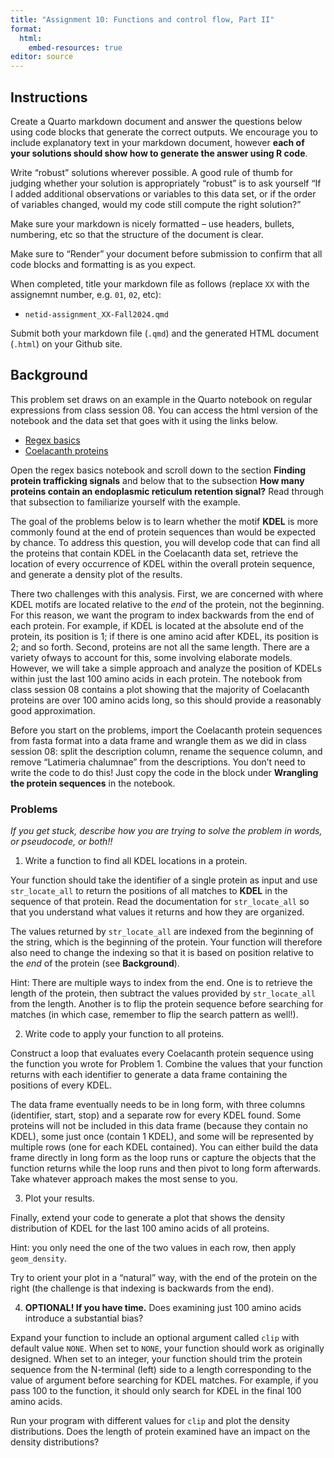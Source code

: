 ```yaml
---
title: "Assignment 10: Functions and control flow, Part II"
format: 
  html:
    embed-resources: true
editor: source
---
```


## Instructions

Create a Quarto markdown document and answer the questions below using code blocks that generate the correct outputs. We encourage you to include explanatory text in your markdown document, however **each of your solutions should show how to generate the answer using R code**.

Write "robust" solutions wherever possible. A good rule of thumb for judging whether your solution is appropriately "robust" is to ask yourself "If I added additional observations or variables to this data set, or if the order of variables changed, would my code still compute the right solution?"

Make sure your markdown is nicely formatted -- use headers, bullets, numbering, etc so that the structure of the document is clear.

Make sure to "Render" your document before submission to confirm that all code blocks and formatting is as you expect.

When completed, title your markdown file as follows (replace `XX` with the assignemnt number, e.g. `01`, `02`, etc):

-   `netid-assignment_XX-Fall2024.qmd`

Submit both your markdown file (`.qmd`) and the generated HTML document (`.html`) on your Github site.


## Background 

This problem set draws on an example in the Quarto notebook on regular expressions from class session 08. You can access the html version of the notebook and the data set that goes with it using the links below.  

* [Regex basics](https://bio724d.github.io/Bio724D_2024_2025/regex_complete.html)
* [Coelacanth proteins](https://github.com/Bio724D/Bio724D_2024_2025/raw/refs/heads/main/data/LatCha_protein.fasta)

Open the regex basics notebook and scroll down to the section **Finding protein trafficking signals** and below that to the subsection **How many proteins contain an endoplasmic reticulum retention signal?** Read through that subsection to familiarize yourself with the example. 

The goal of the problems below is to learn whether the motif **KDEL** is more commonly found at the end of protein sequences than would be expected by chance. To address this question, you will develop code that can find all the proteins that contain KDEL in the Coelacanth data set, retrieve the location of every occurrence of KDEL within the overall protein sequence, and generate a density plot of the results.

There two challenges with this analysis. First, we are concerned with where KDEL motifs are located relative to the *end* of the protein, not the beginning. For this reason, we want the program to index backwards from the end of each protein. For example, if KDEL is located at the absolute end of the protein, its position is 1; if there is one amino acid after KDEL, its position is 2; and so forth. Second, proteins are not all the same length. There are a variety ofways to account for this, some involving elaborate models. However, we will take a simple approach and analyze the position of KDELs within just the last 100 amino acids in each protein. The notebook from class session 08 contains a plot showing that the majority of Coelacanth proteins are over 100 amino acids long, so this should provide a reasonably good approximation. 

Before you start on the problems, import the Coelacanth protein sequences from fasta format into a data frame and wrangle them as we did in class session 08: split the description column, rename the sequence column, and remove "Latimeria chalumnae" from the descriptions. You don't need to write the code to do this! Just copy the code in the block under **Wrangling the protein sequences** in the notebook.  


### Problems

*If you get stuck, describe how you are trying to solve the problem in words, or pseudocode, or both!!*

1. Write a function to find all KDEL locations in a protein.

Your function should take the identifier of a single protein as input and use `str_locate_all` to return the positions of all matches to **KDEL** in the sequence of that protein. Read the documentation for `str_locate_all` so that you understand what values it returns and how they are organized. 

The values returned by `str_locate_all` are indexed from the beginning of the string, which is the beginning of the protein. Your function will therefore also need to change the indexing so that it is based on position relative to the *end* of the protein (see **Background**).  

Hint: There are multiple ways to index from the end. One is to retrieve the length of the protein, then subtract the values provided by `str_locate_all` from the length. Another is to flip the protein sequence before searching for matches (in which case, remember to flip the search pattern as well!). 

2. Write code to apply your function to all proteins.

Construct a loop that evaluates every Coelacanth protein sequence using the function you wrote for Problem 1. Combine the values that your function returns with each identifier to generate a data frame containing the positions of every KDEL. 

The data frame eventually needs to be in long form, with three columns (identifier, start, stop) and a separate row for every KDEL found. Some proteins will not be included in this data frame (because they contain no KDEL), some just once (contain 1 KDEL), and some will be represented by multiple rows (one for each KDEL contained). You can either build the data frame directly in long form as the loop runs or capture the objects that the function returns while the loop runs and then pivot to long form afterwards. Take whatever approach makes the most sense to you.

3. Plot your results.

Finally, extend your code to generate a plot that shows the density distribution of KDEL for the last 100 amino acids of all proteins. 

Hint: you only need the one of the two values in each row, then apply `geom_density`.

Try to orient your plot in a "natural" way, with the end of the protein on the right (the challenge is that indexing is backwards from the end).

4. **OPTIONAL! If you have time.** Does examining just 100 amino acids introduce a substantial bias? 

Expand your function to include an optional argument called `clip` with default value `NONE`. When set to `NONE`, your function should work as originally designed. When set to an integer, your function should trim the protein sequence from the N-terminal (left) side to a length corresponding to the value of argument before searching for KDEL matches. For example, if you pass 100 to the function, it should only search for KDEL in the final 100 amino acids. 

Run your program with different values for `clip` and plot the density distributions. Does the length of protein examined have an impact on the density distributions? 


